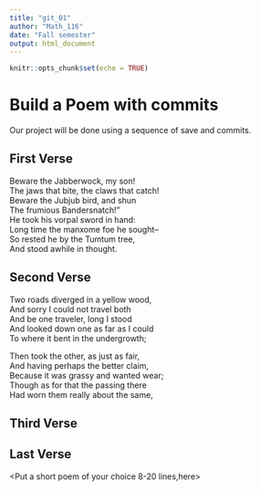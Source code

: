 ---
title: "git_01"
author: "Math_116"
date: "Fall semester"
output: html_document
---

```{r setup, include=FALSE}
knitr::opts_chunk$set(echo = TRUE)
```
# Build a Poem with commits
Our project will be done using a sequence of save and commits.

## First Verse 
<Put the first two verses of Jabberwocky by Lewis Carrol in this section>
Beware the Jabberwock, my son!  
The jaws that bite, the claws that catch!  
Beware the Jubjub bird, and shun  
  The frumious Bandersnatch!"  
He took his vorpal sword in hand:  
  Long time the manxome foe he sought--  
So rested he by the Tumtum tree,  
  And stood awhile in thought. 
  
## Second Verse
<Put the first two verses of The Road Not Taken by Robert Frost here>
Two roads diverged in a yellow wood,  
And sorry I could not travel both  
And be one traveler, long I stood  
And looked down one as far as I could  
To where it bent in the undergrowth;  

Then took the other, as just as fair,  
And having perhaps the better claim,  
Because it was grassy and wanted wear;  
Though as for that the passing there  
Had worn them really about the same,  


## Third Verse
<Put the first two verses of The Walrus and the Carpenter here>

## Last Verse
<Put a short poem of your choice 8-20 lines,here>
